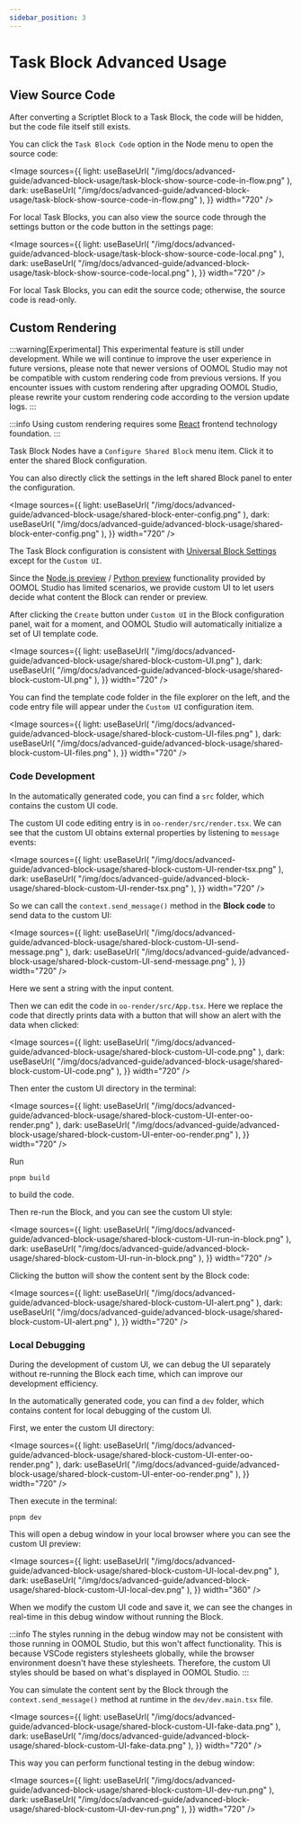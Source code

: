 ```yaml
---
sidebar_position: 3
---
```



# Task Block Advanced Usage

## View Source Code

After converting a Scriptlet Block to a Task Block, the code will be hidden, but the code file itself still exists.

You can click the `Task Block Code` option in the Node menu to open the source code:

<Image
  sources={{
    light: useBaseUrl(
      "/img/docs/advanced-guide/advanced-block-usage/task-block-show-source-code-in-flow.png"
    ),
    dark: useBaseUrl(
      "/img/docs/advanced-guide/advanced-block-usage/task-block-show-source-code-in-flow.png"
    ),
  }}
  width="720"
/>

For local Task Blocks, you can also view the source code through the settings button or the code button in the settings page:

<Image
  sources={{
    light: useBaseUrl(
      "/img/docs/advanced-guide/advanced-block-usage/task-block-show-source-code-local.png"
    ),
    dark: useBaseUrl(
      "/img/docs/advanced-guide/advanced-block-usage/task-block-show-source-code-local.png"
    ),
  }}
  width="720"
/>

For local Task Blocks, you can edit the source code; otherwise, the source code is read-only.

## Custom Rendering

:::warning[Experimental]
This experimental feature is still under development. While we will continue to improve the user experience in future versions, please note that newer versions of OOMOL Studio may not be compatible with custom rendering code from previous versions. If you encounter issues with custom rendering after upgrading OOMOL Studio, please rewrite your custom rendering code according to the version update logs.
:::

:::info
Using custom rendering requires some [React](https://react.dev/) frontend technology foundation.
:::

Task Block Nodes have a `Configure Shared Block` menu item. Click it to enter the shared Block configuration.

You can also directly click the settings in the left shared Block panel to enter the configuration.

<Image
  sources={{
    light: useBaseUrl(
      "/img/docs/advanced-guide/advanced-block-usage/shared-block-enter-config.png"
    ),
    dark: useBaseUrl(
      "/img/docs/advanced-guide/advanced-block-usage/shared-block-enter-config.png"
    ),
  }}
  width="720"
/>

The Task Block configuration is consistent with [Universal Block Settings](/docs/advanced-guide/universal-block-settings) except for the `Custom UI`.

Since the [Node.js preview](/docs/workflow-engine/nodejs-sdk-api#contextpreview-types) / [Python preview](/docs/workflow-engine/nodejs-sdk-api#contextpreview-types) functionality provided by OOMOL Studio has limited scenarios, we provide custom UI to let users decide what content the Block can render or preview.

After clicking the `Create` button under `Custom UI` in the Block configuration panel, wait for a moment, and OOMOL Studio will automatically initialize a set of UI template code.

<Image
  sources={{
    light: useBaseUrl(
      "/img/docs/advanced-guide/advanced-block-usage/shared-block-custom-UI.png"
    ),
    dark: useBaseUrl(
      "/img/docs/advanced-guide/advanced-block-usage/shared-block-custom-UI.png"
    ),
  }}
  width="720"
/>

You can find the template code folder in the file explorer on the left, and the code entry file will appear under the `Custom UI` configuration item.

<Image
  sources={{
    light: useBaseUrl(
      "/img/docs/advanced-guide/advanced-block-usage/shared-block-custom-UI-files.png"
    ),
    dark: useBaseUrl(
      "/img/docs/advanced-guide/advanced-block-usage/shared-block-custom-UI-files.png"
    ),
  }}
  width="720"
/>

### Code Development

In the automatically generated code, you can find a `src` folder, which contains the custom UI code.

The custom UI code editing entry is in `oo-render/src/render.tsx`. We can see that the custom UI obtains external properties by listening to `message` events:

<Image
  sources={{
    light: useBaseUrl(
      "/img/docs/advanced-guide/advanced-block-usage/shared-block-custom-UI-render-tsx.png"
    ),
    dark: useBaseUrl(
      "/img/docs/advanced-guide/advanced-block-usage/shared-block-custom-UI-render-tsx.png"
    ),
  }}
  width="720"
/>

So we can call the `context.send_message()` method in the **Block code** to send data to the custom UI:

<Image
  sources={{
    light: useBaseUrl(
      "/img/docs/advanced-guide/advanced-block-usage/shared-block-custom-UI-send-message.png"
    ),
    dark: useBaseUrl(
      "/img/docs/advanced-guide/advanced-block-usage/shared-block-custom-UI-send-message.png"
    ),
  }}
  width="720"
/>

Here we sent a string with the input content.

Then we can edit the code in `oo-render/src/App.tsx`. Here we replace the code that directly prints data with a button that will show an alert with the data when clicked:

<Image
  sources={{
    light: useBaseUrl(
      "/img/docs/advanced-guide/advanced-block-usage/shared-block-custom-UI-code.png"
    ),
    dark: useBaseUrl(
      "/img/docs/advanced-guide/advanced-block-usage/shared-block-custom-UI-code.png"
    ),
  }}
  width="720"
/>

Then enter the custom UI directory in the terminal:

<Image
  sources={{
    light: useBaseUrl(
      "/img/docs/advanced-guide/advanced-block-usage/shared-block-custom-UI-enter-oo-render.png"
    ),
    dark: useBaseUrl(
      "/img/docs/advanced-guide/advanced-block-usage/shared-block-custom-UI-enter-oo-render.png"
    ),
  }}
  width="720"
/>

Run

```shell
pnpm build
```

to build the code.

Then re-run the Block, and you can see the custom UI style:

<Image
  sources={{
    light: useBaseUrl(
      "/img/docs/advanced-guide/advanced-block-usage/shared-block-custom-UI-run-in-block.png"
    ),
    dark: useBaseUrl(
      "/img/docs/advanced-guide/advanced-block-usage/shared-block-custom-UI-run-in-block.png"
    ),
  }}
  width="720"
/>

Clicking the button will show the content sent by the Block code:

<Image
  sources={{
    light: useBaseUrl(
      "/img/docs/advanced-guide/advanced-block-usage/shared-block-custom-UI-alert.png"
    ),
    dark: useBaseUrl(
      "/img/docs/advanced-guide/advanced-block-usage/shared-block-custom-UI-alert.png"
    ),
  }}
  width="720"
/>

### Local Debugging

During the development of custom UI, we can debug the UI separately without re-running the Block each time, which can improve our development efficiency.

In the automatically generated code, you can find a `dev` folder, which contains content for local debugging of the custom UI.

First, we enter the custom UI directory:

<Image
  sources={{
    light: useBaseUrl(
      "/img/docs/advanced-guide/advanced-block-usage/shared-block-custom-UI-enter-oo-render.png"
    ),
    dark: useBaseUrl(
      "/img/docs/advanced-guide/advanced-block-usage/shared-block-custom-UI-enter-oo-render.png"
    ),
  }}
  width="720"
/>

Then execute in the terminal:

```shell
pnpm dev
```

This will open a debug window in your local browser where you can see the custom UI preview:

<Image
  sources={{
    light: useBaseUrl(
      "/img/docs/advanced-guide/advanced-block-usage/shared-block-custom-UI-local-dev.png"
    ),
    dark: useBaseUrl(
      "/img/docs/advanced-guide/advanced-block-usage/shared-block-custom-UI-local-dev.png"
    ),
  }}
  width="360"
/>

When we modify the custom UI code and save it, we can see the changes in real-time in this debug window without running the Block.

:::info
The styles running in the debug window may not be consistent with those running in OOMOL Studio, but this won't affect functionality. This is because VSCode registers stylesheets globally, while the browser environment doesn't have these stylesheets.
Therefore, the custom UI styles should be based on what's displayed in OOMOL Studio.
:::

You can simulate the content sent by the Block through the `context.send_message()` method at runtime in the `dev/dev.main.tsx` file.

<Image
  sources={{
    light: useBaseUrl(
      "/img/docs/advanced-guide/advanced-block-usage/shared-block-custom-UI-fake-data.png"
    ),
    dark: useBaseUrl(
      "/img/docs/advanced-guide/advanced-block-usage/shared-block-custom-UI-fake-data.png"
    ),
  }}
  width="720"
/>

This way you can perform functional testing in the debug window:

<Image
  sources={{
    light: useBaseUrl(
      "/img/docs/advanced-guide/advanced-block-usage/shared-block-custom-UI-dev-run.png"
    ),
    dark: useBaseUrl(
      "/img/docs/advanced-guide/advanced-block-usage/shared-block-custom-UI-dev-run.png"
    ),
  }}
  width="720"
/>

